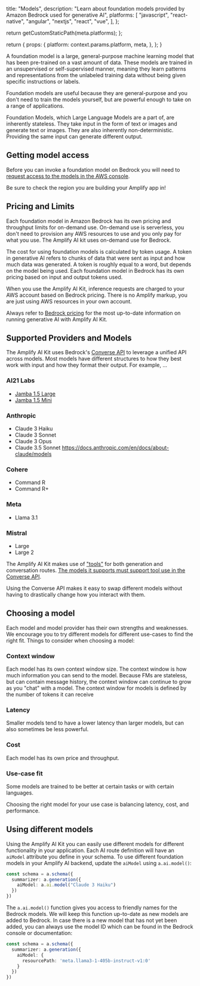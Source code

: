 
  title: "Models",
  description:
    "Learn about foundation models provided by Amazon Bedrock used for generative AI",
  platforms: [
    "javascript",
    "react-native",
    "angular",
    "nextjs",
    "react",
    "vue",
  ],
};

  return getCustomStaticPath(meta.platforms);
};

  return {
    props: {
      platform: context.params.platform,
      meta,
    },
  };
}


A foundation model is a large, general-purpose machine learning model that has been pre-trained on a vast amount of data. These models are trained in an unsupervised or self-supervised manner, meaning they learn patterns and representations from the unlabeled training data without being given specific instructions or labels.

Foundation models are useful because they are general-purpose and you don't need to train the models yourself, but are powerful enough to take on a range of applications. 

Foundation Models, which Large Language Models are a part of, are inherently stateless. They take input in the form of text or images and generate text or images. They are also inherently non-deterministic. Providing the same input can  generate different output.



## Getting model access

Before you can invoke a foundation model on Bedrock you will need to [request access to the models in the AWS console](https://console.aws.amazon.com/bedrock/home#/modelaccess).

Be sure to check the region you are building your Amplify app in!

## Pricing and Limits

Each foundation model in Amazon Bedrock has its own pricing and throughput limits for on-demand use. On-demand use is serverless, you don't need to provision any AWS resources to use and you only pay for what you use. The Amplify AI kit uses on-demand use for Bedrock. 

The cost for using foundation models is calculated by token usage. A token in generative AI refers to chunks of data that were sent as input and how much data was generated. A token is roughly equal to a word, but depends on the model being used. Each foundation model in Bedrock has its own pricing based on input and output tokens used. 

When you use the Amplify AI Kit, inference requests are charged to your AWS account based on Bedrock pricing. There is no Amplify markup, you are just using AWS resources in your own account.

Always refer to [Bedrock pricing](https://aws.amazon.com/bedrock/pricing/) for the most up-to-date information on running generative AI with Amplify AI Kit.


## Supported Providers and Models

The Amplify AI Kit uses Bedrock's [Converse API](https://docs.aws.amazon.com/bedrock/latest/userguide/conversation-inference.html) to leverage a unified API across models. Most models have different structures to how they best work with input and how they format their output. For example, ... 

### AI21 Labs
* [Jamba 1.5 Large](https://aws.amazon.com/blogs/aws/jamba-1-5-family-of-models-by-ai21-labs-is-now-available-in-amazon-bedrock/)
* [Jamba 1.5 Mini](https://aws.amazon.com/blogs/aws/jamba-1-5-family-of-models-by-ai21-labs-is-now-available-in-amazon-bedrock/)


### Anthropic
* Claude 3 Haiku
* Claude 3 Sonnet
* Claude 3 Opus
* Claude 3.5 Sonnet
https://docs.anthropic.com/en/docs/about-claude/models

### Cohere
* Command R
* Command R+

### Meta
* Llama 3.1

### Mistral
* Large
* Large 2


The Amplify AI Kit makes use of ["tools"](/[platform]/ai/concepts/tools) for both generation and conversation routes. [The models it supports must support tool use in the Converse API](https://docs.aws.amazon.com/bedrock/latest/userguide/conversation-inference-supported-models-features.html). 

Using the Converse API makes it easy to swap different models without having to drastically change how you interact with them.

## Choosing a model

Each model and model provider has their own strengths and weaknesses. We encourage you to try different models for different use-cases to find the right fit. Things to consider when choosing a model:

### Context window

Each model has its own context window size. The context window is how much information you can send to the model. Because FMs are stateless, but can contain message history, the context window can continue to grow as you "chat" with a model. The context window for models is defined by the number of tokens it can receive

### Latency

Smaller models tend to have a lower latency than larger models, but can also sometimes be less powerful. 

### Cost

Each model has its own price and throughput. 

### Use-case fit

Some models are trained to be better at certain tasks or with certain languages. 

Choosing the right model for your use case is balancing latency, cost, and performance. 


## Using different models

Using the Amplify AI Kit you can easily use different models for different functionality in your application. Each AI route definition will have an `aiModel` attribute you define in your schema. To use different foundation models in your Amplify AI backend, update the `aiModel` using `a.ai.model()`:

```ts
const schema = a.schema({
  summarizer: a.generation({
    aiModel: a.ai.model("Claude 3 Haiku")
  })
})
```

The `a.ai.model()` function gives you access to friendly names for the Bedrock models. We will keep this function up-to-date as new models are added to Bedrock. In case there is a new model that has not yet been added, you can always use the model ID which can be found in the Bedrock console or documentation:

```ts
const schema = a.schema({
  summarizer: a.generation({
    aiModel: {
      resourcePath: 'meta.llama3-1-405b-instruct-v1:0'
    }
  })
})
```


